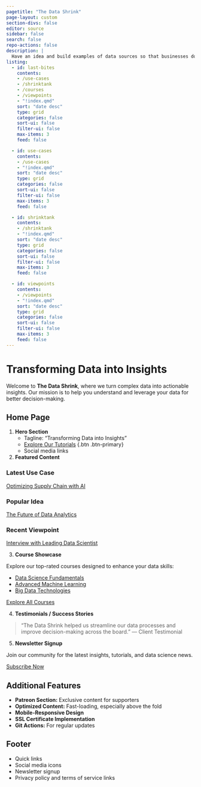 ```yaml
---
pagetitle: "The Data Shrink"
page-layout: custom
section-divs: false
editor: source
sidebar: false
search: false
repo-actions: false
description: |
  Have an idea and build examples of data sources so that businesses do not waste time. Create synthetic data and sell the data source to save time for business analysts.
listing:
  - id: last-bites
    contents: 
    - /use-cases
    - /shrinktank
    - /courses
    - /viewpoints
    - "!index.qmd"
    sort: "date desc"
    type: grid
    categories: false
    sort-ui: false
    filter-ui: false
    max-items: 3
    feed: false

  - id: use-cases
    contents: 
    - /use-cases
    - "!index.qmd"
    sort: "date desc"
    type: grid
    categories: false
    sort-ui: false
    filter-ui: false
    max-items: 3
    feed: false

  - id: shrinktank
    contents: 
    - /shrinktank
    - "!index.qmd"
    sort: "date desc"
    type: grid
    categories: false
    sort-ui: false
    filter-ui: false
    max-items: 3
    feed: false

  - id: viewpoints
    contents: 
    - /viewpoints
    - "!index.qmd"
    sort: "date desc"
    type: grid
    categories: false
    sort-ui: false
    filter-ui: false
    max-items: 3
    feed: false
---
```


# Transforming Data into Insights

Welcome to **The Data Shrink**, where we turn complex data into actionable insights. Our mission is to help you understand and leverage your data for better decision-making.

## Home Page

1. **Hero Section**
   - Tagline: "Transforming Data into Insights"
   - [Explore Our Tutorials](#cta) {.btn .btn-primary}
   - Social media links

2. **Featured Content**

::: {.grid}

::: {.g-col-4}
### Latest Use Case
[Optimizing Supply Chain with AI](/use-cases/supply-chain-ai.qmd)
:::

::: {.g-col-4}
### Popular Idea
[The Future of Data Analytics](/shrinktank/future-of-data-analytics.qmd)
:::

::: {.g-col-4}
### Recent Viewpoint
[Interview with Leading Data Scientist](/viewpoints/interview-jane-doe.qmd)
:::

:::

3. **Course Showcase**

Explore our top-rated courses designed to enhance your data skills:

- [Data Science Fundamentals](/courses/data-science-fundamentals.qmd)
- [Advanced Machine Learning](/courses/advanced-ml.qmd)
- [Big Data Technologies](/courses/big-data-tech.qmd)

[Explore All Courses](/courses/index.qmd){.btn .btn-primary}

4. **Testimonials / Success Stories**

> "The Data Shrink helped us streamline our data processes and improve decision-making across the board." — Client Testimonial

5. **Newsletter Signup**

Join our community for the latest insights, tutorials, and data science news.

::: {#newsletter-signup}
[Subscribe Now](#){.btn .btn-secondary}
:::

## Additional Features

- **Patreon Section:** Exclusive content for supporters
- **Optimized Content:** Fast-loading, especially above the fold
- **Mobile-Responsive Design**
- **SSL Certificate Implementation**
- **Git Actions:** For regular updates

## Footer

- Quick links
- Social media icons
- Newsletter signup
- Privacy policy and terms of service links

